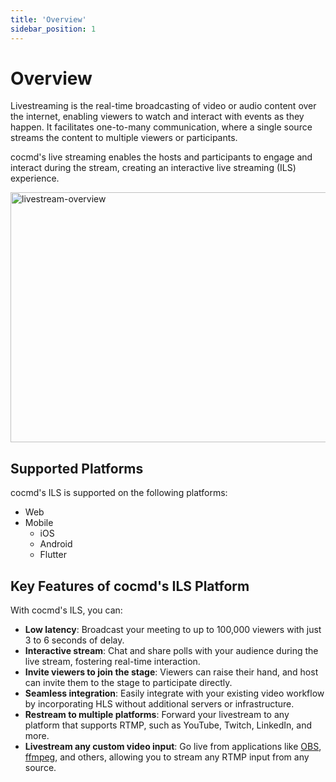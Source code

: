 ```yaml
---
title: 'Overview'
sidebar_position: 1
---
```


# Overview

Livestreaming is the real-time broadcasting of video or audio content over the internet, enabling viewers to watch and interact with events as they happen. It facilitates one-to-many communication, where a single source streams the content to multiple viewers or participants.

cocmd's live streaming enables the hosts and participants to engage and interact during the stream, creating an interactive live streaming (ILS) experience.

<img
  src="/static/livestream/livestream.png"
  width="700"
  height="400"
  alt="livestream-overview"
  className="livestrem-hls-rtmp"
/>

## Supported Platforms

cocmd's ILS is supported on the following platforms:

- Web
- Mobile
  - iOS
  - Android
  - Flutter

## Key Features of cocmd's ILS Platform

With cocmd's ILS, you can:

- **Low latency**: Broadcast your meeting to up to 100,000 viewers with just 3 to 6 seconds of delay.
- **Interactive stream**: Chat and share polls with your audience during the live stream, fostering real-time interaction.
- **Invite viewers to join the stage**: Viewers can raise their hand, and host can invite them to the stage to participate directly.
- **Seamless integration**: Easily integrate with your existing video workflow by incorporating HLS without additional servers or infrastructure.
- **Restream to multiple platforms**: Forward your livestream to any platform that supports RTMP, such as YouTube, Twitch, LinkedIn, and more.
- **Livestream any custom video input**: Go live from applications like [OBS](https://en.wikipedia.org/wiki/OBS_Studio), [ffmpeg](https://en.wikipedia.org/wiki/FFmpeg), and others, allowing you to stream any RTMP input from any source.
